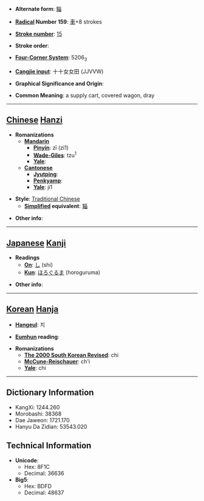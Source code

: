 * '''Alternate form''': [[辎]]

* '''[[Wiktionary:Chinese radical index| Radical]] Number 159''': [[Wiktionary:Chinese radical index 車|車]]+8 strokes

* '''[[Wiktionary:Chinese total strokes index|Stroke number]]''': [[Wiktionary:Chinese total strokes index 15|15]]

* '''Stroke order''': 

* '''[[Wiktionary:Chinese four corner index|Four-Corner System]]''': 5206<sub>3</sub>

* '''[[Wiktionary:Chinese Cangjie index|Cangjie input]]''': 十十女女田 (JJVVW)

* '''Graphical Significance and Origin''': 

* '''Common Meaning''': a supply cart, covered wagon, dray

----

== [[Chinese]] [[Hanzi]] ==

* '''Romanizations'''
** '''[[Mandarin]]'''
*** '''[[Pinyin]]''': zī (zi1)
*** '''[[Wade-Giles]]''': tzu<sup>1</sup>
*** '''[[Yale]]''': 
** '''[[Cantonese]]'''
*** '''[[Jyutping]]''':
*** '''[[Penkyamp]]''': 
*** '''[[Yale]]''': ji1

* '''Style''': [[Traditional Chinese]] 
** '''[[Simplified Chinese|Simplified]] equivalent''': [[辎]]

* '''Other info''': 

----

== [[Japanese]] [[Kanji]] ==

* '''Readings'''
** '''[[On]]''': [[し]] (shi)
** '''[[Kun]]''': [[ほろぐるま]] (horoguruma)

* '''Other info''':  

----

== [[Korean]] [[Hanja]] ==

* '''[[Hangeul]]''': 치

* '''[[Eumhun]] reading''': 

* '''Romanizations'''
** '''[[The 2000 South Korean Revised Romanization|The 2000 South Korean Revised]]''': chi
** '''[[McCune-Reischauer]]''': ch'i
** '''[[Yale]]''': chi

----

== Dictionary Information ==

* KangXi: 1244.260
* Morobashi: 38368
* Dae Jaweon: 1721.170
* Hanyu Da Zidian: 53543.020

== Technical Information ==

* '''Unicode''':
** Hex: 8F1C
** Decimal: 36636
* '''Big5''':
** Hex: BDFD
** Decimal: 48637